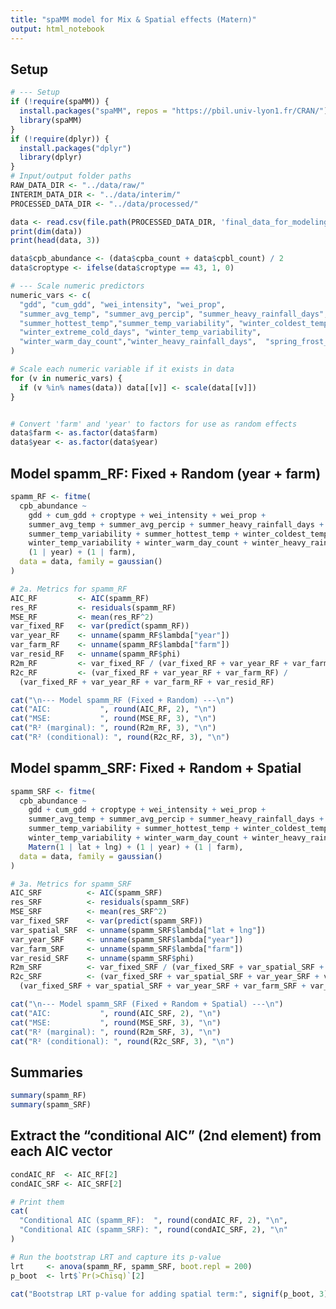 ```yaml
---
title: "spaMM model for Mix & Spatial effects (Matern)"
output: html_notebook
---
```


## Setup

```r
# --- Setup
if (!require(spaMM)) {
  install.packages("spaMM", repos = "https://pbil.univ-lyon1.fr/CRAN/")
  library(spaMM)
}
if (!require(dplyr)) {
  install.packages("dplyr")
  library(dplyr)
}
# Input/output folder paths
RAW_DATA_DIR <- "../data/raw/"
INTERIM_DATA_DIR <- "../data/interim/"
PROCESSED_DATA_DIR <- "../data/processed/"
```


```r
data <- read.csv(file.path(PROCESSED_DATA_DIR, 'final_data_for_modeling.csv'))
print(dim(data))
print(head(data, 3))
```


```r
data$cpb_abundance <- (data$cpba_count + data$cpbl_count) / 2
data$croptype <- ifelse(data$croptype == 43, 1, 0)

# --- Scale numeric predictors
numeric_vars <- c(
  "gdd", "cum_gdd", "wei_intensity", "wei_prop",
  "summer_avg_temp", "summer_avg_percip", "summer_heavy_rainfall_days",
  "summer_hottest_temp","summer_temp_variability", "winter_coldest_temp",
  "winter_extreme_cold_days", "winter_temp_variability",
  "winter_warm_day_count","winter_heavy_rainfall_days",  "spring_frost_free_days"
)

# Scale each numeric variable if it exists in data
for (v in numeric_vars) {
  if (v %in% names(data)) data[[v]] <- scale(data[[v]])
}


# Convert 'farm' and 'year' to factors for use as random effects
data$farm <- as.factor(data$farm)
data$year <- as.factor(data$year)
```



## Model spamm_RF: Fixed + Random (year + farm)

```r
spamm_RF <- fitme(
  cpb_abundance ~
    gdd + cum_gdd + croptype + wei_intensity + wei_prop +
    summer_avg_temp + summer_avg_percip + summer_heavy_rainfall_days +
    summer_temp_variability + summer_hottest_temp + winter_coldest_temp + winter_extreme_cold_days +
    winter_temp_variability + winter_warm_day_count + winter_heavy_rainfall_days + spring_frost_free_days +
    (1 | year) + (1 | farm),
  data = data, family = gaussian()
)

# 2a. Metrics for spamm_RF
AIC_RF         <- AIC(spamm_RF)
res_RF         <- residuals(spamm_RF)
MSE_RF         <- mean(res_RF^2)
var_fixed_RF   <- var(predict(spamm_RF))
var_year_RF    <- unname(spamm_RF$lambda["year"])
var_farm_RF    <- unname(spamm_RF$lambda["farm"])
var_resid_RF   <- unname(spamm_RF$phi)
R2m_RF         <- var_fixed_RF / (var_fixed_RF + var_year_RF + var_farm_RF + var_resid_RF)
R2c_RF         <- (var_fixed_RF + var_year_RF + var_farm_RF) /
  (var_fixed_RF + var_year_RF + var_farm_RF + var_resid_RF)

cat("\n--- Model spamm_RF (Fixed + Random) ---\n")
cat("AIC:           ", round(AIC_RF, 2), "\n")
cat("MSE:           ", round(MSE_RF, 3), "\n")
cat("R² (marginal): ", round(R2m_RF, 3), "\n")
cat("R² (conditional): ", round(R2c_RF, 3), "\n")

```



## Model spamm_SRF: Fixed + Random + Spatial

```r
spamm_SRF <- fitme(
  cpb_abundance ~
    gdd + cum_gdd + croptype + wei_intensity + wei_prop +
    summer_avg_temp + summer_avg_percip + summer_heavy_rainfall_days +
    summer_temp_variability + summer_hottest_temp + winter_coldest_temp + winter_extreme_cold_days +
    winter_temp_variability + winter_warm_day_count + winter_heavy_rainfall_days + spring_frost_free_days +
    Matern(1 | lat + lng) + (1 | year) + (1 | farm),
  data = data, family = gaussian()
)

# 3a. Metrics for spamm_SRF
AIC_SRF          <- AIC(spamm_SRF)
res_SRF          <- residuals(spamm_SRF)
MSE_SRF          <- mean(res_SRF^2)
var_fixed_SRF    <- var(predict(spamm_SRF))
var_spatial_SRF  <- unname(spamm_SRF$lambda["lat + lng"])
var_year_SRF     <- unname(spamm_SRF$lambda["year"])
var_farm_SRF     <- unname(spamm_SRF$lambda["farm"])
var_resid_SRF    <- unname(spamm_SRF$phi)
R2m_SRF          <- var_fixed_SRF / (var_fixed_SRF + var_spatial_SRF + var_year_SRF + var_farm_SRF + var_resid_SRF)
R2c_SRF          <- (var_fixed_SRF + var_spatial_SRF + var_year_SRF + var_farm_SRF) /
  (var_fixed_SRF + var_spatial_SRF + var_year_SRF + var_farm_SRF + var_resid_SRF)

cat("\n--- Model spamm_SRF (Fixed + Random + Spatial) ---\n")
cat("AIC:           ", round(AIC_SRF, 2), "\n")
cat("MSE:           ", round(MSE_SRF, 3), "\n")
cat("R² (marginal): ", round(R2m_SRF, 3), "\n")
cat("R² (conditional): ", round(R2c_SRF, 3), "\n")

```



## Summaries

```r
summary(spamm_RF)
summary(spamm_SRF)
```


## Extract the “conditional AIC” (2nd element) from each AIC vector

```r
condAIC_RF  <- AIC_RF[2]
condAIC_SRF <- AIC_SRF[2]

# Print them
cat(
  "Conditional AIC (spamm_RF):  ", round(condAIC_RF, 2), "\n",
  "Conditional AIC (spamm_SRF): ", round(condAIC_SRF, 2), "\n"
)
```

```r
# Run the bootstrap LRT and capture its p‑value
lrt     <- anova(spamm_RF, spamm_SRF, boot.repl = 200)
p_boot  <- lrt$`Pr(>Chisq)`[2]

cat("Bootstrap LRT p‑value for adding spatial term:", signif(p_boot, 3), "\n")
```




